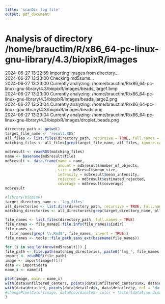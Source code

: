 ```yaml
---
title: 'scanDir log file'
output: pdf_document
--- 
```

# Analysis of directory /home/brauctim/R/x86_64-pc-linux-gnu-library/4.3/biopixR/images 
2024-06-27 13:22:59 Importing images from directory...   
2024-06-27 13:23:00 Checking md5sums...   
2024-06-27 13:23:00 Currently analyzing: /home/brauctim/R/x86_64-pc-linux-gnu-library/4.3/biopixR/images/beads_large1.bmp   
2024-06-27 13:23:00 Currently analyzing: /home/brauctim/R/x86_64-pc-linux-gnu-library/4.3/biopixR/images/beads_large2.png   
2024-06-27 13:23:04 Currently analyzing: /home/brauctim/R/x86_64-pc-linux-gnu-library/4.3/biopixR/images/beads.png   
2024-06-27 13:23:04 Currently analyzing: /home/brauctim/R/x86_64-pc-linux-gnu-library/4.3/biopixR/images/droplet_beads.png   
```r
directory_path <- getwd()
target_file_name <- 'result.RDS'
all_files <- list.files(directory_path, recursive = TRUE, full.names = TRUE)
matching_files <- all_files[grep(target_file_name, all_files, ignore.case = TRUE)]

md5result <- readRDS(matching_files)
name <- basename(md5result$file)
md5result <- data.frame(name = name,
                        amount = md5result$number_of_objects,
                        size = md5result$mean_size,
                        intensity = md5result$mean_intensity,
                        rejected = md5result$estimated_rejected,
                        coverage = md5result$coverage)
md5result
```  
```r
#library(biopixR)
target_directory_name <- 'log_files'
all_directories <- list.dirs(directory_path, recursive = TRUE, full.names = TRUE)
matching_directories <- all_directories[grep(target_directory_name, all_directories, ignore.case = TRUE)]

file_names <- list.files(directory_path, full.names = TRUE)
file_names <- file_names[!file.info(file_names)$isdir]
file_names <-
  file_names[grep('\\.Rmd$', file_names, invert = TRUE)]
file_names <- tools::file_path_sans_ext(basename(file_names))

for (i in seq_len(nrow(md5result))) {
file_path <- file.path(matching_directories, paste0('log_', file_names[i], '.RDS'))
import <- readRDS(file_path)
image <- import$image[[1]]
data <- import$data
name_i <- name[i]

plot(image, main = name_i)
with(data$unfiltered_centers, points(data$unfiltered_centers$mx, data$unfiltered_centers$my, col = 'darkred'))
with(data$detailed, points(data$detailed$x, data$detailed$y, col = 'darkgreen'))
#changePixelColor(image, data$coordinates, color = factor(data$coordinates$value), visualize = TRUE)
}
```  
